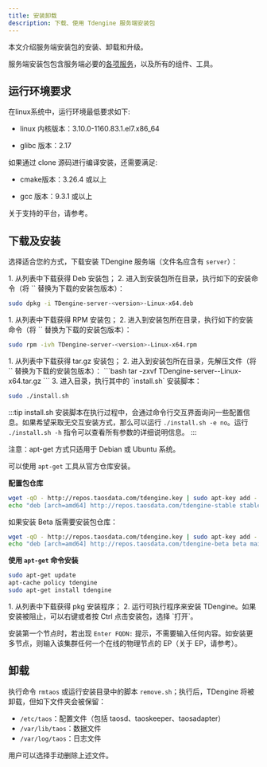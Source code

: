 ```yaml
---
title: 安装卸载
description: 下载、使用 Tdengine 服务端安装包
---
```




本文介绍服务端安装包的安装、卸载和升级。

服务端安装包包含服务端必要的[各项服务](../server-architecture)，以及所有的组件、工具。

## 运行环境要求

在linux系统中，运行环境最低要求如下:

- linux 内核版本：3.10.0-1160.83.1.el7.x86_64

- glibc 版本：2.17

如果通过 clone 源码进行编译安装，还需要满足:

- cmake版本：3.26.4 或以上

- gcc 版本：9.3.1 或以上

关于支持的平台，请参考<ToPlatform/>。


## 下载及安装

选择适合您的方式，下载安装 TDengine 服务端（文件名应含有 `server`）：

<Tabs>

<TabItem label="Deb 安装" value="debinst">
1. 从列表中下载获得 Deb 安装包；
   <PkgListV3 type={6}/>
2. 进入到安装包所在目录，执行如下的安装命令（将 `<version>` 替换为下载的安装包版本）：

```bash
sudo dpkg -i TDengine-server-<version>-Linux-x64.deb
```
</TabItem>

<TabItem label="RPM 安装" value="rpminst">
1. 从列表中下载获得 RPM 安装包；
   <PkgListV3 type={5}/>
2. 进入到安装包所在目录，执行如下的安装命令（将 `<version>` 替换为下载的安装包版本）：

```bash
sudo rpm -ivh TDengine-server-<version>-Linux-x64.rpm
```
</TabItem>

<TabItem label="tar.gz 安装" value="tarinst">
1. 从列表中下载获得 tar.gz 安装包；
   <PkgListV3 type={0}/>
2. 进入到安装包所在目录，先解压文件（将 `<version>` 替换为下载的安装包版本）：
```bash
tar -zxvf TDengine-server-<version>-Linux-x64.tar.gz
```
3. 进入目录，执行其中的 `install.sh` 安装脚本：

```bash
sudo ./install.sh
```

:::tip
install.sh 安装脚本在执行过程中，会通过命令行交互界面询问一些配置信息。如果希望采取无交互安装方式，那么可以运行 `./install.sh -e no`。运行 `./install.sh -h` 指令可以查看所有参数的详细说明信息。
:::
</TabItem>

<TabItem value="apt-get" label="apt-get">
注意：apt-get 方式只适用于 Debian 或 Ubuntu 系统。

可以使用 `apt-get` 工具从官方仓库安装。

**配置包仓库**

```bash
wget -qO - http://repos.taosdata.com/tdengine.key | sudo apt-key add -
echo "deb [arch=amd64] http://repos.taosdata.com/tdengine-stable stable main" | sudo tee /etc/apt/sources.list.d/tdengine-stable.list
```

如果安装 Beta 版需要安装包仓库：

```bash
wget -qO - http://repos.taosdata.com/tdengine.key | sudo apt-key add -
echo "deb [arch=amd64] http://repos.taosdata.com/tdengine-beta beta main" | sudo tee /etc/apt/sources.list.d/tdengine-beta.list
```

**使用 `apt-get` 命令安装**

```bash
sudo apt-get update
apt-cache policy tdengine
sudo apt-get install tdengine
```
</TabItem>

<TabItem label="macOS 安装" value="macos">
1. 从列表中下载获得 pkg 安装程序；
   <PkgListV3 type={7}/>
2. 运行可执行程序来安装 TDengine。如果安装被阻止，可以右键或者按 Ctrl 点击安装包，选择 `打开`。
</TabItem>

</Tabs>

安装第一个节点时，若出现 `Enter FQDN:` 提示，不需要输入任何内容。如安装更多节点，则输入该集群任何一个在线的物理节点的 EP（关于 EP，请参考<ToServer/>）。

## 卸载

执行命令 `rmtaos` 或运行安装目录中的脚本 `remove.sh`；执行后，TDengine 将被卸载，但如下文件夹会被保留：

- `/etc/taos`：配置文件（包括 taosd、taoskeeper、taosadapter）
- `/var/lib/taos`：数据文件
- `/var/log/taos`：日志文件

用户可以选择手动删除上述文件。
